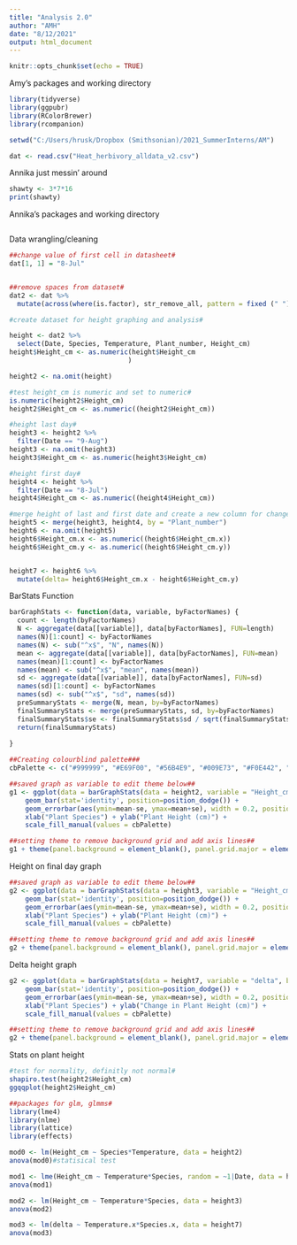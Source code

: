 ```yaml
---
title: "Analysis 2.0"
author: "AMH"
date: "8/12/2021"
output: html_document
---
```


```r
knitr::opts_chunk$set(echo = TRUE)
```


Amy's packages and working directory
```r
library(tidyverse)
library(ggpubr)
library(RColorBrewer)
library(rcompanion)

setwd("C:/Users/hrusk/Dropbox (Smithsonian)/2021_SummerInterns/AM")

dat <- read.csv("Heat_herbivory_alldata_v2.csv")


```


Annika just messin' around 
```r
shawty <- 3*7*16
print(shawty)
```

Annika's packages and working directory
```r

```

Data wrangling/cleaning
```r
##change value of first cell in datasheet#
dat[1, 1] = "8-Jul"


##remove spaces from dataset#
dat2 <- dat %>%
  mutate(across(where(is.factor), str_remove_all, pattern = fixed (" ")))

#create dataset for height graphing and analysis#

height <- dat2 %>%
  select(Date, Species, Temperature, Plant_number, Height_cm)
height$Height_cm <- as.numeric(height$Height_cm
                              )

height2 <- na.omit(height)

#test height_cm is numeric and set to numeric#
is.numeric(height2$Height_cm)
height2$Height_cm <- as.numeric((height2$Height_cm))

#height last day#
height3 <- height2 %>%
  filter(Date == "9-Aug")
height3 <- na.omit(height3)
height3$Height_cm <- as.numeric(height3$Height_cm)

#height first day#
height4 <- height %>%
  filter(Date == "8-Jul")
height4$Height_cm <- as.numeric((height4$Height_cm))

#merge height of last and first date and create a new column for change in height#
height5 <- merge(height3, height4, by = "Plant_number")
height6 <- na.omit(height5)
height6$Height_cm.x <- as.numeric((height6$Height_cm.x))
height6$Height_cm.y <- as.numeric((height6$Height_cm.y))


height7 <- height6 %>% 
  mutate(delta= height6$Height_cm.x - height6$Height_cm.y)

```

BarStats Function
```r

barGraphStats <- function(data, variable, byFactorNames) {
  count <- length(byFactorNames)
  N <- aggregate(data[[variable]], data[byFactorNames], FUN=length)
  names(N)[1:count] <- byFactorNames
  names(N) <- sub("^x$", "N", names(N))
  mean <- aggregate(data[[variable]], data[byFactorNames], FUN=mean)
  names(mean)[1:count] <- byFactorNames
  names(mean) <- sub("^x$", "mean", names(mean))
  sd <- aggregate(data[[variable]], data[byFactorNames], FUN=sd)
  names(sd)[1:count] <- byFactorNames
  names(sd) <- sub("^x$", "sd", names(sd))
  preSummaryStats <- merge(N, mean, by=byFactorNames)
  finalSummaryStats <- merge(preSummaryStats, sd, by=byFactorNames)
  finalSummaryStats$se <- finalSummaryStats$sd / sqrt(finalSummaryStats$N)
  return(finalSummaryStats)
  
}
```


```r
##Creating colourblind palette###
cbPalette <- c("#999999", "#E69F00", "#56B4E9", "#009E73", "#F0E442", "#0072B2", "#D55E00", "#CC79A7")

##saved graph as variable to edit theme below##
g1 <- ggplot(data = barGraphStats(data = height2, variable = "Height_cm", byFactorNames = c("Species", "Temperature")), aes(x=Species, y=mean, fill = Temperature)) +
    geom_bar(stat='identity', position=position_dodge()) +
    geom_errorbar(aes(ymin=mean-se, ymax=mean+se), width = 0.2, position = position_dodge(0.9)) +
    xlab("Plant Species") + ylab("Plant Height (cm)") +
    scale_fill_manual(values = cbPalette) 

##setting theme to remove background grid and add axis lines##    
g1 + theme(panel.background = element_blank(), panel.grid.major = element_blank(), panel.grid.minor = element_blank(), axis.line = element_line(colour = "black"), text = element_text(size = 16),axis.title.y = element_text(margin = margin(t = 0, r = 10, b = 0, l = 0)), axis.title.x = element_text(margin = margin(t = 10, r = 0, b = 0, l = 0)))


```


Height on final day graph
```r
##saved graph as variable to edit theme below##
g2 <- ggplot(data = barGraphStats(data = height3, variable = "Height_cm", byFactorNames = c("Species", "Temperature")), aes(x=Species, y=mean, fill = Temperature)) +
    geom_bar(stat='identity', position=position_dodge()) +
    geom_errorbar(aes(ymin=mean-se, ymax=mean+se), width = 0.2, position = position_dodge(0.9)) +
    xlab("Plant Species") + ylab("Plant Height (cm)") +
    scale_fill_manual(values = cbPalette) 

##setting theme to remove background grid and add axis lines##    
g2 + theme(panel.background = element_blank(), panel.grid.major = element_blank(), panel.grid.minor = element_blank(), axis.line = element_line(colour = "black"), text = element_text(size = 16),axis.title.y = element_text(margin = margin(t = 0, r = 10, b = 0, l = 0)), axis.title.x = element_text(margin = margin(t = 10, r = 0, b = 0, l = 0)))
```
Delta height graph
```r
g2 <- ggplot(data = barGraphStats(data = height7, variable = "delta", byFactorNames = c("Species.x", "Temperature.x")), aes(x=Species.x, y=mean, fill = Temperature.x)) +
    geom_bar(stat='identity', position=position_dodge()) +
    geom_errorbar(aes(ymin=mean-se, ymax=mean+se), width = 0.2, position = position_dodge(0.9)) +
    xlab("Plant Species") + ylab("Change in Plant Height (cm)") +
    scale_fill_manual(values = cbPalette) 

##setting theme to remove background grid and add axis lines##    
g2 + theme(panel.background = element_blank(), panel.grid.major = element_blank(), panel.grid.minor = element_blank(), axis.line = element_line(colour = "black"), text = element_text(size = 16),axis.title.y = element_text(margin = margin(t = 0, r = 10, b = 0, l = 0)), axis.title.x = element_text(margin = margin(t = 10, r = 0, b = 0, l = 0)))


```
Stats on plant height
```r

#test for normality, definitly not normal#
shapiro.test(height2$Height_cm)
ggqqplot(height2$Height_cm)

##packages for glm, glmms#
library(lme4)
library(nlme)
library(lattice)
library(effects)

mod0 <- lm(Height_cm ~ Species*Temperature, data = height2)
anova(mod0)#statisical test 

mod1 <- lme(Height_cm ~ Temperature*Species, random = ~1|Date, data = height2)
anova(mod1)

mod2 <- lm(Height_cm ~ Temperature*Species, data = height3)
anova(mod2)

mod3 <- lm(delta ~ Temperature.x*Species.x, data = height7)
anova(mod3)

```


